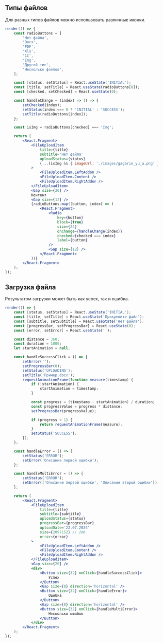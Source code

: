 ## Типы файлов

Для разных типов файлов можно использовать различные иконки.

```jsx live mobileHeight={500}
render(() => {
    const radioButtons = [
        'Нет файла',
        'Docx',
        'PDF',
        'Xls',
        '1C',
        'Img',
        'Другой тип',
        'Несколько файлов',
    ];

    const [status, setStatus] = React.useState('INITIAL');
    const [title, setTitle] = React.useState(radioButtons[0]);
    const [checked, setChecked] = React.useState(0);

    const handleChange = (index) => () => {
        setChecked(index);
        setStatus(index === 0 ? 'INITIAL' : 'SUCCESS');
        setTitle(radioButtons[index]);
    };

    const isImg = radioButtons[checked] === 'Img';

    return (
        <React.Fragment>
            <FileUploadItem
                title={title}
                subtitle='Нет файла'
                uploadStatus={status}
                {...(isImg && { imageUrl: './images/gagarin_yu_a.png' })}
            >
                <FileUploadItem.LeftAddon />
                <FileUploadItem.Content />
                <FileUploadItem.RightAddon />
            </FileUploadItem>
            <Gap size={20} />
            Контент
            <Gap size={12} />
            {radioButtons.map((button, index) => (
                <React.Fragment>
                    <Radio
                        key={button}
                        block={true}
                        size={24}
                        onChange={handleChange(index)}
                        checked={checked === index}
                        label={button}
                    />
                    <Gap size={12} />
                </React.Fragment>
            ))}
        </React.Fragment>
    );
});
```

## Загрузка файла

Результатом загрузки может быть как успех, так и ошибка.

```jsx live mobileHeight={500}
render(() => {
    const [status, setStatus] = React.useState('INITIAL');
    const [title, setTitle] = React.useState('Прикрепите файл');
    const [subtitle, setSubtitle] = React.useState('Нет файла');
    const [progressBar, setProgressBar] = React.useState(0);
    const [error, setError] = React.useState('');

    const distance = 360;
    const duration = 1000;
    let startAnimation = null;

    const handleSuccessClick = () => {
        setError('');
        setProgressBar(0);
        setStatus('UPLOADING');
        setTitle('Пример.docx');
        requestAnimationFrame(function measure(timestamp) {
            if (!startAnimation) {
                startAnimation = timestamp;
            }

            const progress = (timestamp - startAnimation) / duration;
            const progressValue = progress * distance;
            setProgressBar(progressValue);

            if (progress < 1) {
                return requestAnimationFrame(measure);
            }
            setStatus('SUCCESS');
        });
    };

    const handleError = () => {
        setStatus('ERROR');
        setError('Описание первой ошибки');
    };

    const handleMultiError = () => {
        setStatus('ERROR');
        setError(['Описание первой ошибки', 'Описание второй ошибки']);
    };

    return (
        <React.Fragment>
            <FileUploadItem
                title={title}
                subtitle={subtitle}
                uploadStatus={status}
                progressBar={progressBar}
                uploadDate='22.07.2024'
                size={2097152} // 2mb
                error={error}
            >
                <FileUploadItem.LeftAddon />
                <FileUploadItem.Content />
                <FileUploadItem.RightAddon />
            </FileUploadItem>
            <Gap size={20} />
            <div>
                <Button size={32} onClick={handleSuccessClick}>
                    Успех
                </Button>
                <Gap size={8} direction='horizontal' />
                <Button size={32} onClick={handleError}>
                    Ошибка
                </Button>
                <Gap size={8} direction='horizontal' />
                <Button size={32} onClick={handleMultiError}>
                    Несколько ошибок
                </Button>
            </div>
        </React.Fragment>
    );
});
```
